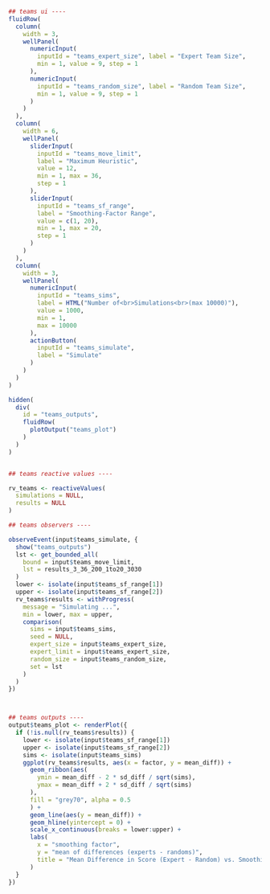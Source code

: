 ```r
## teams ui ----
fluidRow(
  column(
    width = 3,
    wellPanel(
      numericInput(
        inputId = "teams_expert_size", label = "Expert Team Size",
        min = 1, value = 9, step = 1
      ),
      numericInput(
        inputId = "teams_random_size", label = "Random Team Size",
        min = 1, value = 9, step = 1
      )
    )
  ),
  column(
    width = 6,
    wellPanel(
      sliderInput(
        inputId = "teams_move_limit",
        label = "Maximum Heuristic",
        value = 12,
        min = 1, max = 36,
        step = 1
      ),
      sliderInput(
        inputId = "teams_sf_range",
        label = "Smoothing-Factor Range",
        value = c(1, 20),
        min = 1, max = 20,
        step = 1
      )
    )
  ),
  column(
    width = 3,
    wellPanel(
      numericInput(
        inputId = "teams_sims",
        label = HTML("Number of<br>Simulations<br>(max 10000)"),
        value = 1000,
        min = 1,
        max = 10000
      ),
      actionButton(
        inputId = "teams_simulate",
        label = "Simulate"
      )
    )
  )
)

hidden(
  div(
    id = "teams_outputs",
    fluidRow(
      plotOutput("teams_plot")
    )
  )
)


## teams reactive values ----

rv_teams <- reactiveValues(
  simulations = NULL,
  results = NULL
)

## teams observers ----

observeEvent(input$teams_simulate, {
  show("teams_outputs")
  lst <- get_bounded_all(
    bound = input$teams_move_limit,
    lst = results_3_36_200_1to20_3030
  )
  lower <- isolate(input$teams_sf_range[1])
  upper <- isolate(input$teams_sf_range[2])
  rv_teams$results <- withProgress(
    message = "Simulating ...",
    min = lower, max = upper,
    comparison(
      sims = input$teams_sims,
      seed = NULL,
      expert_size = input$teams_expert_size,
      expert_limit = input$teams_expert_size,
      random_size = input$teams_random_size,
      set = lst
    )
  )
})



## teams outputs ----
output$teams_plot <- renderPlot({
  if (!is.null(rv_teams$results)) {
    lower <- isolate(input$teams_sf_range[1])
    upper <- isolate(input$teams_sf_range[2])
    sims <- isolate(input$teams_sims)
    ggplot(rv_teams$results, aes(x = factor, y = mean_diff)) +
      geom_ribbon(aes(
        ymin = mean_diff - 2 * sd_diff / sqrt(sims),
        ymax = mean_diff + 2 * sd_diff / sqrt(sims)
      ),
      fill = "grey70", alpha = 0.5
      ) +
      geom_line(aes(y = mean_diff)) +
      geom_hline(yintercept = 0) +
      scale_x_continuous(breaks = lower:upper) +
      labs(
        x = "smoothing factor",
        y = "mean of differences (experts - randoms)",
        title = "Mean Difference in Score (Expert - Random) vs. Smoothing-Factor"
      )
  }
})
```

